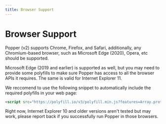 ```yaml
---
title: Browser Support
---
```


# Browser Support

Popper (v2) supports Chrome, Firefox, and Safari, additionally, any
Chromium-based browser, such as Microsoft Edge (2020), Opera, etc should be
supported.

<x-ad />

Microsoft Edge (2019 and earlier) is supported as well, but you may need to
provide some polyfills to make sure Popper has access to all the browser APIs it
requires. The same is valid for Internet Explorer 11.

We reccomend to use the following snippet to automatically include the required
polyfills in your web page:

```html
<script src="https://polyfill.io/v3/polyfill.min.js?features=Array.prototype.find,Array.prototype.includes,Array.from,Object.entries,Promise,Object.assign"></script>
```

Right now, Internet Explorer 10 and older versions aren't tested but may work,
please report back if you successfully run Popper in those browsers.
